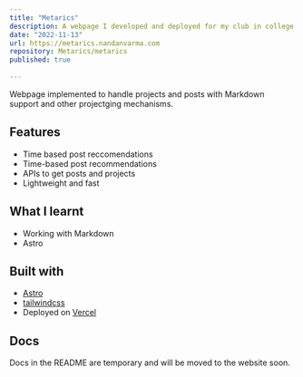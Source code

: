```yaml
---
title: "Metarics"
description: A webpage I developed and deployed for my club in college.
date: "2022-11-13"
url: https://metarics.nandanvarma.com
repository: Metarics/metarics
published: true
  
---
```

Webpage implemented to handle projects and posts with Markdown support and other projectging mechanisms.

## Features

- Time based post reccomendations
- Time-based post recommendations
- APIs to get posts and projects
- Lightweight and fast

## What I learnt

- Working with Markdown
- Astro

## Built with

- [Astro](https://Astro.build)
- [tailwindcss](https://tailwindcss.com)
- Deployed on [Vercel](https://vercel.com)

## Docs

Docs in the README are temporary and will be moved to the website soon.
